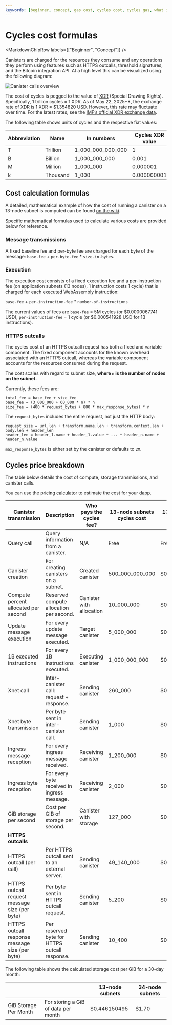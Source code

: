 ```yaml
---
keywords: [beginner, concept, gas cost, cycles cost, cycles gas, what is the cost, pricing, gas, cycles cost formulas]
---
```



# Cycles cost formulas

<MarkdownChipRow labels={["Beginner", "Concept"]} />

Canisters are charged for the resources they consume and any operations they perform using features such as HTTPS outcalls, threshold signatures, and the Bitcoin integration API. At a high level this can be visualized using the following diagram:

![Canister calls overview](./_attachments/transaction-overview.svg)

The cost of cycles is pegged to the value of [XDR](/docs/references/glossary#x) (Special Drawing Rights). Specifically, 1 trillion cycles = 1 XDR. As of May 22, 2025**, the exchange rate of XDR is 1 XDR = $1.354820 USD. However, this rate may fluctuate over time. For the latest rates, see the [IMF’s official XDR exchange data](https://www.imf.org/external/np/fin/data/rms_sdrv.aspx).

The following table shows units of cycles and the respective fiat values:

| Abbreviation | Name      | In numbers         | Cycles XDR value | Cycles USD value       |
|--------------|-----------|--------------------|------------------|-------------------------|
| T            | Trillion  | 1_000_000_000_000  | 1                | 1.354820                |
| B            | Billion   | 1_000_000_000      | 0.001            | 0.001354820             |
| M            | Million   | 1_000_000          | 0.000001         | 0.000001354820          |
| k            | Thousand  | 1_000              | 0.000000001      | 0.000000001354820       |

## Cost calculation formulas

A detailed, mathematical example of how the cost of running a canister on a 13-node subnet is computed can be found [on the wiki](https://wiki.internetcomputer.org/wiki/Comparing_Canister_Cycles_vs_Performance_Counter).

Specific mathematical formulas used to calculate various costs are provided below for reference.

### Message transmissions

A fixed baseline fee and per-byte fee are charged for each byte of the message: `base-fee` + `per-byte-fee` * `size-in-bytes`.

### Execution

The execution cost consists of a fixed execution fee and a per-instruction fee (on application subnets (13 nodes), 1 instruction costs 1 cycle) that is charged for each executed WebAssembly instruction:

`base-fee` + `per-instruction-fee` * `number-of-instructions`

The current values of fees are `base-fee` = 5M cycles (or $0.0000067741 USD), `per-instruction-fee` = 1 cycle (or $0.000541928 USD for 1B instructions).

### HTTPS outcalls

The cycles cost of an HTTPS outcall request has both a fixed and variable component. The fixed component accounts for the known overhead associated with an HTTPS outcall, whereas the variable component accounts for the resources consumed during the request.

The cost scales with regard to subnet size, **where `n` is the number of nodes on the subnet.**

Currently, these fees are:

```
total_fee = base_fee + size_fee
base_fee = (3_000_000 + 60_000 * n) * n
size_fee = (400 * request_bytes + 800 * max_response_bytes) * n
```

The `request_bytes` includes the entire request, not just the HTTP body:

```
request_size = url.len + transform.name.len + transform.context.len + body.len + header_len
header_len = header_1.name + header_1.value + ... + header_n.name + header_n.value
```

`max_response_bytes` is either set by the canister or defaults to `2M`.

## Cycles price breakdown

The table below details the cost of compute, storage transmissions, and canister calls.

You can use the [pricing calculator](https://3d5wy-5aaaa-aaaag-qkhsq-cai.icp0.io/) to estimate the cost for your dapp.

| Canister transmission                         | Description                                                                 | Who pays the cycles fee?         | 13-node subnets cycles cost | 13-node subnets USD cost | 34-node subnets cycles cost | 34-node subnets USD cost |
|----------------------------------------------|-----------------------------------------------------------------------------|----------------------------------|-----------------------------|---------------------------|-----------------------------|---------------------------|
| Query call                                    | Query information from a canister.                                          | N/A                              | Free                        | Free                      | Free                        | Free                      |
| Canister creation                             | For creating canisters on a subnet.                                         | Created canister                 | 500_000_000_000             | $0.677410000000           | 1_307_692_307_692           | $1.771687692308           |
| Compute percent allocated per second          | Reserved compute allocation per second.                                     | Canister with allocation         | 10_000_000                  | $0.000013548200           | 26_153_846                  | $0.000035433754           |
| Update message execution                      | For every update message executed.                                          | Target canister                  | 5_000_000                   | $0.000006774100           | 13_076_923                  | $0.000017716877           |
| 1B executed instructions                      | For every 1B instructions executed.                                         | Executing canister               | 1_000_000_000               | $0.001354820000           | 2_615_384_615               | $0.003543375385           |
| Xnet call                                     | Inter-canister call: request + response.                                    | Sending canister                 | 260_000                     | $0.000000352253           | 680_000                     | $0.000000921278           |
| Xnet byte transmission                        | Per byte sent in inter-canister call.                                       | Sending canister                 | 1_000                       | $0.000000001355           | 2_615                       | $0.000000003543           |
| Ingress message reception                     | For every ingress message received.                                         | Receiving canister               | 1_200_000                   | $0.000001625784           | 3_138_461                   | $0.000004252050           |
| Ingress byte reception                        | For every byte received in ingress message.                                 | Receiving canister               | 2_000                       | $0.000000002710           | 5_230                       | $0.000000007087           |
| GiB storage per second                        | Cost per GiB of storage per second.                                         | Canister with storage            | 127_000                     | $0.000000172062           | 332_153                     | $0.000000450009           |
| **HTTPS outcalls**                            |                                                                             |                                  |                             |                           |                             |                           |
| HTTPS outcall (per call)                      | Per HTTPS outcall sent to an external server.                               | Sending canister                 | 49_140_000                  | $0.000066575855           | 171_360_000                 | $0.000232161955           |
| HTTPS outcall request message size (per byte) | Per byte sent in HTTPS outcall request.                                     | Sending canister                 | 5_200                       | $0.000000007045           | 13_600                      | $0.000000018426           |
| HTTPS outcall response message size (per byte)| Per reserved byte for HTTPS outcall response.                               | Sending canister                 | 10_400                      | $0.000000014090           | 27_200                      | $0.000000036851           |


The following table shows the calculated storage cost per GiB for a 30-day month:

| | | 13-node subnets | 34-node subnets |
|----------------------|------------------------------------|-----------------------------|-----------------------------|
| GiB Storage Per Month | For storing a GiB of data per month | $0.446150495 | $1.70 |
